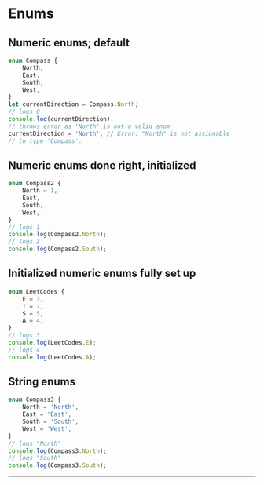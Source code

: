 # Enums

## Numeric enums; default

```ts copy
enum Compass {
	North,
	East,
	South,
	West,
}
let currentDirection = Compass.North;
// logs 0
console.log(currentDirection);
// throws error as 'North' is not a valid enum
currentDirection = 'North'; // Error: "North" is not assignable
// to type 'Compass'.
```

## Numeric enums done right, initialized

```ts copy
enum Compass2 {
	North = 1,
	East,
	South,
	West,
}
// logs 1
console.log(Compass2.North);
// logs 3
console.log(Compass2.South);
```

## Initialized numeric enums fully set up

```ts copy
enum LeetCodes {
	E = 3,
	T = 7,
	S = 5,
	A = 4,
}
// logs 3
console.log(LeetCodes.E);
// logs 4
console.log(LeetCodes.A);
```

## String enums

```ts copy
enum Compass3 {
	North = 'North',
	East = 'East',
	South = 'South',
	West = 'West',
}
// logs "North"
console.log(Compass3.North);
// logs "South"
console.log(Compass3.South);
```

---
